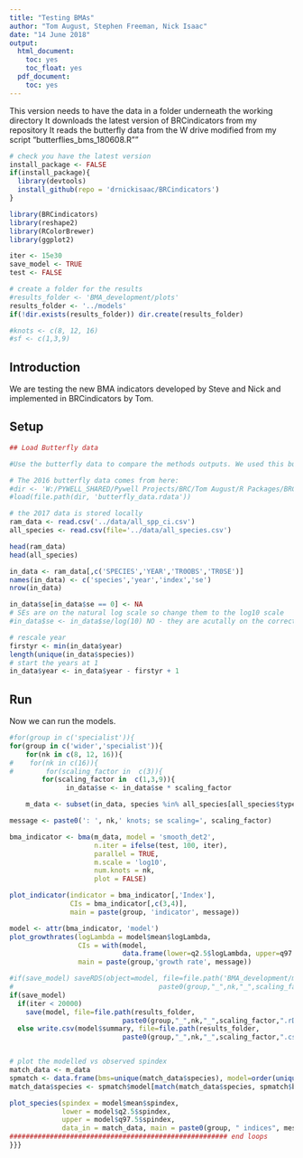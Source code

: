 ```yaml
---
title: "Testing BMAs"
author: "Tom August, Stephen Freeman, Nick Isaac"
date: "14 June 2018" 
output:
  html_document:
    toc: yes
    toc_float: yes
  pdf_document:
    toc: yes
---
```


This version needs to have the data in a folder underneath the working directory
It downloads the latest version of BRCindicators from my repository
It reads the butterfly data from the W drive
modified from my script "butterflies_bms_180608.R""


```r
# check you have the latest version
install_package <- FALSE
if(install_package){
  library(devtools)
  install_github(repo = 'drnickisaac/BRCindicators')
}

library(BRCindicators)
library(reshape2)
library(RColorBrewer)
library(ggplot2)

iter <- 15e30
save_model <- TRUE
test <- FALSE

# create a folder for the results
#results_folder <- 'BMA_development/plots'
results_folder <- '../models'
if(!dir.exists(results_folder)) dir.create(results_folder)

#knots <- c(8, 12, 16)
#sf <- c(1,3,9)
```

## Introduction

We are testing the new BMA indicators developed by Steve and Nick and implemented in BRCindicators by Tom.


## Setup
```r
## Load Butterfly data

#Use the butterfly data to compare the methods outputs. We used this butterfly data to compare methods including MSI previously so this is a good dataset to test on. 

# The 2016 butterfly data comes from here:
#dir <- 'W:/PYWELL_SHARED/Pywell Projects/BRC/Tom August/R Packages/BRCindicators/Other_files'
#load(file.path(dir, 'butterfly_data.rdata'))

# the 2017 data is stored locally
ram_data <- read.csv('../data/all_spp_ci.csv')
all_species <- read.csv(file='../data/all_species.csv')

head(ram_data)
head(all_species)

in_data <- ram_data[,c('SPECIES','YEAR','TR0OBS','TR0SE')] 
names(in_data) <- c('species','year','index','se')
nrow(in_data)

in_data$se[in_data$se == 0] <- NA 
# SEs are on the natural log scale so change them to the log10 scale
#in_data$se <- in_data$se/log(10) NO - they are acutally on the correct scale

# rescale year
firstyr <- min(in_data$year)
length(unique(in_data$species))
# start the years at 1
in_data$year <- in_data$year - firstyr + 1
```

  
## Run
Now we can run the models.

```r


#for(group in c('specialist')){
for(group in c('wider','specialist')){
    for(nk in c(8, 12, 16)){
#    for(nk in c(16)){
#        for(scaling_factor in  c(3)){
        for(scaling_factor in  c(1,3,9)){
              in_data$se <- in_data$se * scaling_factor

    m_data <- subset(in_data, species %in% all_species[all_species$type==group, 'BMScode'])

message <- paste0(': ', nk,' knots; se scaling=', scaling_factor)

bma_indicator <- bma(m_data, model = 'smooth_det2',
                     n.iter = ifelse(test, 100, iter),
                     parallel = TRUE,
                     m.scale = 'log10',
                     num.knots = nk,
                     plot = FALSE)

plot_indicator(indicator = bma_indicator[,'Index'],
               CIs = bma_indicator[,c(3,4)], 
               main = paste(group, 'indicator', message))

model <- attr(bma_indicator, 'model')
plot_growthrates(logLambda = model$mean$logLambda,
                 CIs = with(model, 
                            data.frame(lower=q2.5$logLambda, upper=q97.5$logLambda)),
                 main = paste(group,'growth rate', message))

#if(save_model) saveRDS(object=model, file=file.path('BMA_development/models/',
#                                    paste0(group,"_",nk,"_",scaling_factor,".rds")))
if(save_model) 
  if(iter < 20000)
    save(model, file=file.path(results_folder,
                            paste0(group,"_",nk,"_",scaling_factor,".rData")))
  else write.csv(model$summary, file=file.path(results_folder,
                            paste0(group,"_",nk,"_",scaling_factor,".csv")))


# plot the modelled vs observed spindex
match_data <- m_data
spmatch <- data.frame(bms=unique(match_data$species), model=order(unique(match_data$species)))
match_data$species <- spmatch$model[match(match_data$species, spmatch$bms)]

plot_species(spindex = model$mean$spindex,
             lower = model$q2.5$spindex,
             upper = model$q97.5$spindex,
             data_in = match_data, main = paste0(group, " indices", message))
###################################################### end loops
}}}
```
